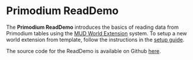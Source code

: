 # Primodium ReadDemo

The **Primodium ReadDemo** introduces the basics of reading data from Primodium
tables using the [MUD World Extension](https://mud.dev/guides/extending-a-world)
system. To setup a new world extension from template, follow the instructions in
the [setup guide](../world-extension/setup.mdx).

The source code for the ReadDemo is available on Github
[here](https://github.com/primodiumxyz/developer/tree/main/examples/ReadDemo).
